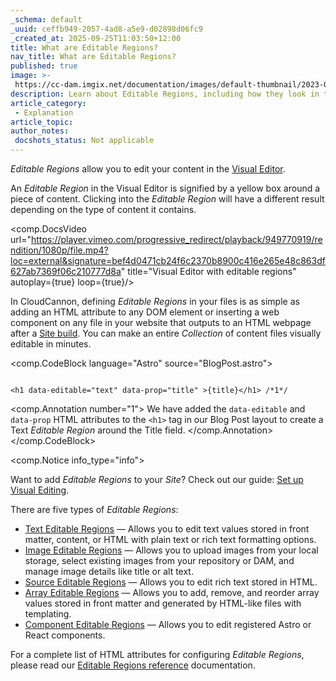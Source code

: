 ```yaml
---
_schema: default
_uuid: ceffb949-2057-4ad8-a5e9-d02898d06fc9
_created_at: 2025-09-25T11:03:50+12:00
title: What are Editable Regions?
nav_title: What are Editable Regions?
published: true
image: >-
 https://cc-dam.imgix.net/documentation/images/default-thumbnail/2023-Q4/CloudCannon-Documentation-Thumbnail.png
description: Learn about Editable Regions, including how they look in the Visual Editor.
article_category:
 - Explanation
article_topic:
author_notes:
 docshots_status: Not applicable
---
```

*Editable Regions* allow you to edit your content in the [Visual Editor](/documentation/articles/the-visual-editor/).

An *Editable Region* in the Visual Editor is signified by a yellow box around a piece of content. Clicking into the *Editable Region* will have a different result depending on the type of content it contains.

<comp.DocsVideo url="https://player.vimeo.com/progressive_redirect/playback/949770919/rendition/1080p/file.mp4?loc=external&signature=bef4d0471cb24f6c2370b8900c416e265e48c863df627ab7369f06c210777d8a" title="Visual Editor with editable regions" autoplay={true} loop={true}/>

In CloudCannon, defining *Editable Regions* in your files is as simple as adding an HTML attribute to any DOM element or inserting a web component on any file in your website that outputs to an HTML webpage after a [Site build](/documentation/articles/what-is-a-site-build/). You can make an entire *Collection* of content files visually editable in minutes.

<comp.CodeBlock language="Astro" source="BlogPost.astro">
``````````

<h1 data-editable="text" data-prop="title" >{title}</h1> /*1*/

``````````
<comp.Annotation number="1">
  We have added the `data-editable` and `data-prop` HTML attributes to the `<h1>` tag in our Blog Post layout to create a Text *Editable Region* around the Title field.
</comp.Annotation>
</comp.CodeBlock>

<comp.Notice info_type="info">
  <p>Want to add <em>Editable Regions</em> to your <em>Site</em>? Check out our guide: <a href="/documentation/guides/set-up-visual-editing/">Set up Visual Editing</a>.</p>
</comp.Notice>

There are five types of *Editable Regions*:

* [Text Editable Regions](/documentation/articles/configure-text-editable-regions/) — Allows you to edit text values stored in front matter, content, or HTML with plain text or rich text formatting options.
* [Image Editable Regions](/documentation/articles/configure-image-editable-regions/) — Allows you to upload images from your local storage, select existing images from your repository or DAM, and manage image details like title or alt text.
* [Source Editable Regions](/documentation/articles/configure-source-editable-regions/) — Allows you to edit rich text stored in HTML.
* [Array Editable Regions](/documentation/articles/configure-array-editable-regions/) — Allows you to add, remove, and reorder array values stored in front matter and generated by HTML-like files with templating.
* [Component Editable Regions](/documentation/articles/configure-component-editable-regions/) — Allows you to edit registered Astro or React components.

For a complete list of HTML attributes for configuring *Editable Regions*, please read our [Editable Regions reference](/documentation/articles/editable-regions-reference/) documentation.